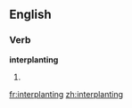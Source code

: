 ==English==

===Verb===
'''interplanting'''

# {{present participle of|[[interplant]]}}

[[fr:interplanting]]
[[zh:interplanting]]